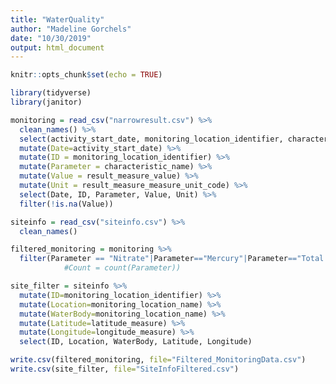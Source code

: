 ```yaml
---
title: "WaterQuality"
author: "Madeline Gorchels"
date: "10/30/2019"
output: html_document
---
```


```r
knitr::opts_chunk$set(echo = TRUE)
```


```r
library(tidyverse)
library(janitor)
```

```r
monitoring = read_csv("narrowresult.csv") %>% 
  clean_names() %>% 
  select(activity_start_date, monitoring_location_identifier, characteristic_name, result_measure_value, result_measure_measure_unit_code) %>% 
  mutate(Date=activity_start_date) %>% 
  mutate(ID = monitoring_location_identifier) %>% 
  mutate(Parameter = characteristic_name) %>% 
  mutate(Value = result_measure_value) %>% 
  mutate(Unit = result_measure_measure_unit_code) %>% 
  select(Date, ID, Parameter, Value, Unit) %>% 
  filter(!is.na(Value))

siteinfo = read_csv("siteinfo.csv") %>% 
  clean_names()
```
```r
filtered_monitoring = monitoring %>% 
  filter(Parameter == "Nitrate"|Parameter=="Mercury"|Parameter=="Total dissolved solids"|Parameter=="Soduim"|Parameter== "Ammonia")
            #Count = count(Parameter))

site_filter = siteinfo %>% 
  mutate(ID=monitoring_location_identifier) %>% 
  mutate(Location=monitoring_location_name) %>% 
  mutate(WaterBody=monitoring_location_name) %>% 
  mutate(Latitude=latitude_measure) %>% 
  mutate(Longitude=longitude_measure) %>% 
  select(ID, Location, WaterBody, Latitude, Longitude)
```

```r
write.csv(filtered_monitoring, file="Filtered_MonitoringData.csv")
write.csv(site_filter, file="SiteInfoFiltered.csv")
```


